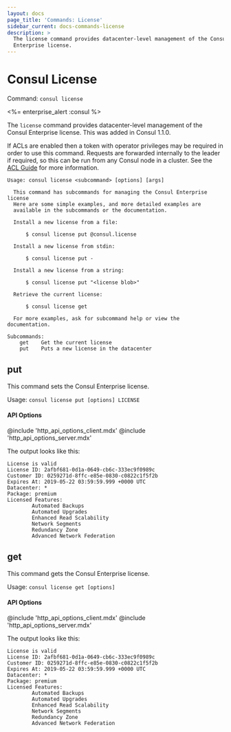 ```yaml
---
layout: docs
page_title: 'Commands: License'
sidebar_current: docs-commands-license
description: >
  The license command provides datacenter-level management of the Consul
  Enterprise license.
---
```


# Consul License

Command: `consul license`

<%= enterprise_alert :consul %>

The `license` command provides datacenter-level management of the Consul Enterprise license. This was added in Consul 1.1.0.

If ACLs are enabled then a token with operator privileges may be required in
order to use this command. Requests are forwarded internally to the leader
if required, so this can be run from any Consul node in a cluster. See the
[ACL Guide](https://learn.hashicorp.com/consul/security-networking/production-acls) for more information.

```text
Usage: consul license <subcommand> [options] [args]

  This command has subcommands for managing the Consul Enterprise license
  Here are some simple examples, and more detailed examples are
  available in the subcommands or the documentation.

  Install a new license from a file:

      $ consul license put @consul.license

  Install a new license from stdin:

      $ consul license put -

  Install a new license from a string:

      $ consul license put "<license blob>"

  Retrieve the current license:

      $ consul license get

  For more examples, ask for subcommand help or view the documentation.

Subcommands:
    get    Get the current license
    put    Puts a new license in the datacenter
```

## put

This command sets the Consul Enterprise license.

Usage: `consul license put [options] LICENSE`

#### API Options

@include 'http_api_options_client.mdx'
@include 'http_api_options_server.mdx'

The output looks like this:

```
License is valid
License ID: 2afbf681-0d1a-0649-cb6c-333ec9f0989c
Customer ID: 0259271d-8ffc-e85e-0830-c0822c1f5f2b
Expires At: 2019-05-22 03:59:59.999 +0000 UTC
Datacenter: *
Package: premium
Licensed Features:
        Automated Backups
        Automated Upgrades
        Enhanced Read Scalability
        Network Segments
        Redundancy Zone
        Advanced Network Federation
```

## get

This command gets the Consul Enterprise license.

Usage: `consul license get [options]`

#### API Options

@include 'http_api_options_client.mdx'
@include 'http_api_options_server.mdx'

The output looks like this:

```
License is valid
License ID: 2afbf681-0d1a-0649-cb6c-333ec9f0989c
Customer ID: 0259271d-8ffc-e85e-0830-c0822c1f5f2b
Expires At: 2019-05-22 03:59:59.999 +0000 UTC
Datacenter: *
Package: premium
Licensed Features:
        Automated Backups
        Automated Upgrades
        Enhanced Read Scalability
        Network Segments
        Redundancy Zone
        Advanced Network Federation
```
